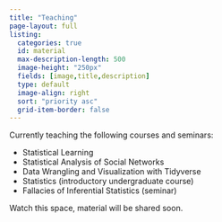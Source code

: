 ```yaml
---
title: "Teaching"
page-layout: full
listing:
  categories: true
  id: material
  max-description-length: 500
  image-height: "250px"	
  fields: [image,title,description]
  type: default
  image-align: right
  sort: "priority asc"
  grid-item-border: false
---
```



:::{#teaching}
Currently teaching the following courses and seminars:

- Statistical Learning
- Statistical Analysis of Social Networks
- Data Wrangling and Visualization with Tidyverse
- Statistics (introductory undergraduate course)
- Fallacies of Inferential Statistics (seminar)

Watch this space, material will be shared soon.
:::